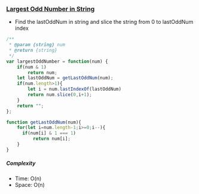 ### [Largest Odd Number in String](https://leetcode.com/problems/largest-odd-number-in-string)

- Find the lastOddNum in string and slice the string from 0 to lastOddNum index

```js copy
/**
 * @param {string} num
 * @return {string}
 */
var largestOddNumber = function(num) {
    if(num & 1)
        return num;
    let lastOddNum = getLastOddNum(num);
    if(num.length>1){
        let i = num.lastIndexOf(lastOddNum)
        return num.slice(0,i+1);
    }
    return "";
};

function getLastOddNum(num){
    for(let i=num.length-1;i>=0;i--){
      if(num[i] & 1 === 1)
          return num[i];
    }
}
```

##### Complexity

- Time: O(n)
- Space: O(n)

